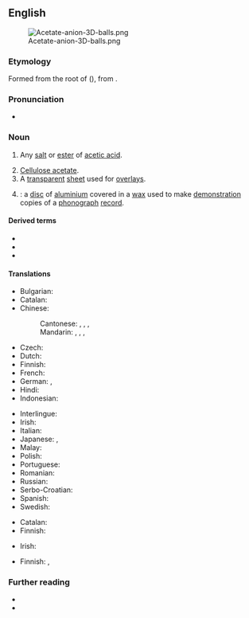 {{also|Acetate|acétate|aĉetate}}
==English==
[[File:Acetate-anion-3D-balls.png|thumb]]

===Etymology===
Formed from the root of {{bor|en|la|acētum||vinegar}} ({{suffix|en||ate}}), from {{m|la|aceō||I am sour}}.

===Pronunciation===
* {{audio|en-us-acetate.ogg|Audio (US)|lang=en}}

===Noun===
{{en-noun}}

# {{lb|en|organic chemistry}} Any [[salt]] or [[ester]] of [[acetic acid]].
#: {{syn|en|ethanoate}}
# [[cellulose acetate|Cellulose acetate]].
# A [[transparent]] [[sheet]] used for [[overlay]]s.
# {{ellipsis of|en|acetate disc}}: a [[disc]] of [[aluminium]] covered in a [[wax]] used to make [[demonstration]] copies of a [[phonograph]] [[record]].
#: {{cot|en|dubplate}}

====Derived terms====
* {{l|en|cellulose acetate}}
* {{l|en|ethyl acetate}}
* {{l|en|vinyl acetate}}

====Translations====
{{trans-top|salt or ester of acetic acid}}
* Bulgarian: {{t|bg|ацетат|m}}
* Catalan: {{t|ca|acetat|m}}
* Chinese:
*: Cantonese: {{t|yue|醋酸鹽|sc=Hani}}, {{t|yue|醋酸盐|tr=cou3 syun1 jim4|sc=Hani}}, {{t|yue|乙酸鹽|sc=Hani}}, {{t|yue|乙酸盐|tr=jyut3 syun1 jim4|sc=Hani}}
*: Mandarin: {{t+|cmn|醋酸鹽|sc=Hani}}, {{t+|cmn|醋酸盐|tr=cùsuānyán|sc=Hani}}, {{t+|cmn|乙酸鹽|sc=Hani}}, {{t+|cmn|乙酸盐|tr=yǐsuānyán|sc=Hani}}
* Czech: {{t|cs|acetát|m}}
* Dutch: {{t+|nl|acetaat}}
* Finnish: {{t+|fi|asetaatti}}
* French: {{t+|fr|acétate}}
* German: {{t+|de|Azetat|n}}, {{t+|de|Acetat|n}}
* Hindi: {{t+|hi|शुक्त|tr=shukt|sc=Deva}}
* Indonesian: {{t+|id|asetat}}
{{trans-mid}}
* Interlingue: {{t|ie|acetate}}
* Irish: {{t|ga|aicéatáit|f}}
* Italian: {{t+|it|acetato|m}}
* Japanese: {{t|ja|アセテート|tr=asetēto|sc=Jpan}}, {{t|ja|酢酸塩|tr=さくさんえん, sakusan'en|sc=Jpan}}
* Malay: {{t|ms|asetat}}
* Polish: {{t+|pl|octan}}
* Portuguese: {{t+|pt|acetato|m}}
* Romanian: {{t+|ro|acetat|m}}
* Russian: {{t+|ru|ацета́т|m}}
* Serbo-Croatian: {{t|sh|acetat}}
* Spanish: {{t+|es|acetato|m}}
* Swedish: {{t+|sv|acetat}}
{{trans-bottom}}

{{trans-see|cellulose acetate}}

{{trans-top|transparent overlay sheet}}
* Catalan: {{t+|ca|transparència|f}}
* Finnish: {{t+|fi|kalvo}}
{{trans-mid}}
* Irish: {{t|ga|tréshoilseán|m}}
{{trans-bottom}}

{{trans-top|aluminium disc covered in wax}}
* Finnish: {{t|fi|pikalevy}}, {{t|fi|lakkalevy}}
{{trans-mid}}
{{trans-bottom}}

===Further reading===
* {{pedia}}
* {{pedia|acetate disc}}